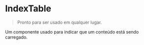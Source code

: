


<Meta of={IndexTableStories} />

# IndexTable

> Pronto para ser usado em qualquer lugar.

Um componente usado para indicar que um conteúdo está sendo carregado.

<Canvas of={IndexTableStories.complete} />

<Controls />
